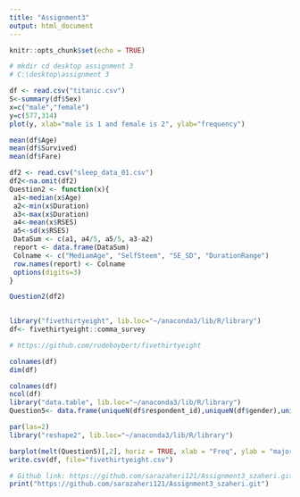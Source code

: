 ```yaml
---
title: "Assignment3"
output: html_document
---
```


```r
knitr::opts_chunk$set(echo = TRUE)
```

```r
# mkdir cd desktop assignment 3
# C:\desktop\assignment 3

```

```r
df <- read.csv("titanic.csv")
S<-summary(df$Sex)
x=c("male","female")
y=c(577,314)
plot(y, xlab="male is 1 and female is 2", ylab="frequency")

mean(df$Age)
mean(df$Survived)
mean(df$Fare)
```

```r
df2 <- read.csv("sleep_data_01.csv")
df2<-na.omit(df2)
Question2 <- function(x){
 a1<-median(x$Age)
 a2<-min(x$Duration)
 a3<-max(x$Duration)
 a4<-mean(x$RSES)
 a5<-sd(x$RSES)
 DataSum <- c(a1, a4/5, a5/5, a3-a2)
 report <- data.frame(DataSum)
 Colname <- c("MediamAge", "SelfSteem", "SE_SD", "DurationRange")
 row.names(report) <- Colname
 options(digits=3)
}

Question2(df2)
  
```

```r
library("fivethirtyeight", lib.loc="~/anaconda3/lib/R/library")
df<- fivethirtyeight::comma_survey

# https://github.com/rudeboybert/fivethirtyeight

colnames(df)
dim(df)

```


```r
colnames(df)
ncol(df)
library("data.table", lib.loc="~/anaconda3/lib/R/library")
Question5<- data.frame(uniqueN(df$respondent_id),uniqueN(df$gender),uniqueN(df$age),uniqueN(df$household_income),uniqueN(df$education),uniqueN(df$location),uniqueN(df$more_grammar_correct),uniqueN(df$heard_oxford_comma),uniqueN(df$care_oxford_comma),uniqueN(df$write_following),uniqueN(df$data_singular_plural),uniqueN(df$care_data),uniqueN(df$care_proper_grammar))

par(las=2)
library("reshape2", lib.loc="~/anaconda3/lib/R/library")

barplot(melt(Question5)[,2], horiz = TRUE, xlab = "Freq", ylab = "major_categories")
write.csv(df, file="fivethirtyeight.csv")

```

```r
# Github link: https://github.com/sarazaheri121/Assignment3_szaheri.git
print("https://github.com/sarazaheri121/Assignment3_szaheri.git")
```



